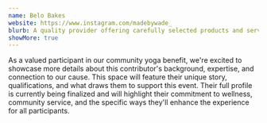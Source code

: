 ```yaml
---
name: Belo Bakes
website: https://www.instagram.com/madebywade_
blurb: A quality provider offering carefully selected products and services. Their presence adds value to our benefit event while supporting our shared mission.
showMore: true
---
```


As a valued participant in our community yoga benefit, we're excited to showcase more details about this contributor's background, expertise, and connection to our cause. This space will feature their unique story, qualifications, and what draws them to support this event. Their full profile is currently being finalized and will highlight their commitment to wellness, community service, and the specific ways they'll enhance the experience for all participants.
